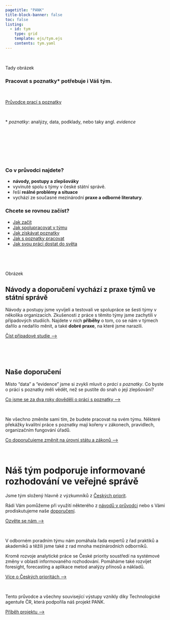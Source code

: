```yaml
---
pagetitle: "PANK"
title-block-banner: false
toc: false
listing: 
  - id: tym
    type: grid
    template: ejs/tym.ejs
    contents: tym.yaml
---
```


:::{.column-page-inset}

<br />

::: {.grid}

::: {.g-col-12 .g-col-md-6}

Tady obrázek

:::

::: {.g-col-12 .g-col-md-6}


### Pracovat s poznatky* potřebuje i Váš tým.<br />

<br />

:::{.btn .btn-primary}
[Průvodce prací s poznatky](/pruvodce)
:::

<br />

\* *poznatky*: analýzy, data, podklady, nebo taky angl. *evidence*

<br />
<br />

:::
:::

:::{.page-full .strip .page-inset}

:::{.aside}

<br />

:::

:::{.grid}

:::{.g-col-12 .g-col-md-6}

<br />

### Co v průvodci najdete?

:::{.front-listing-left}

- **návody, postupy a zlepšováky**
- vyvinuté spolu s týmy v české státní správě.
- řeší **reálné problémy a situace**
- vychází ze současné mezinárodní **praxe a odborné literatury**.
:::

:::
:::{.g-col-12 .g-col-md-6}

### Chcete se rovnou začíst?

:::{.front-listing-right}


- [Jak začít](/pruvodce/jak-zacit)  
- [Jak spolupracovat v týmu](/pruvodce/jak-zacit) 
- [Jak získávat poznatky](/pruvodce/jak-zacit)   
- [Jak s poznatky pracovat](/pruvodce/jak-zacit)   
- [Jak svou práci dostat do světa](/pruvodce/jak-zacit) 

:::

<br />

:::
:::

:::

:::{.grid}

:::{.g-col-12 .g-col-md-6}

<br />

Obrázek
:::


:::{.g-col-12 .g-col-md-6}


# Návody a doporučení vychází z praxe týmů ve státní správě

Návody a postupy jsme vyvíjeli a testovali ve spolupráce se šesti týmy v několika organizacích. Zkušenosti z práce s těmito týmy jsme zachytili v případových studiích. Najdete v nich **příběhy** o tom, co se nám v týmech dařilo a nedařilo měnit, a také **dobré praxe**, na které jsme narazili.

:::{.btn .btn-primary}
[Číst případové studie ⟶](/pripadove-studie)
:::

<br />

:::

:::

:::

:::{.page-full .strip .page-inset}

:::{.aside}
<br />
:::

## Naše doporučení

Místo "data" a "evidence" jsme si zvykli mluvit o *práci s poznatky*. Co byste o práci s poznatky měli vědět, než se pustíte do snah o její zlepšování?

:::{.btn .btn-primary}
[Co jsme se za dva roky dověděli o práci s poznatky ⟶](/teze)
:::

<br />

Ne všechno změníte sami tím, že budete pracovat na svém týmu. Některé překážky kvalitní práce s poznatky mají kořeny v zákonech, pravidlech, organizačním fungování úřadů.

:::{.btn .btn-primary}
[Co doporučujeme změnit na úrovni státu a zákonů ⟶](/teze)
:::

<br />

:::

# Náš tým podporuje informované rozhodování ve veřejné správě

Jsme tým složený hlavně z výzkumníků z [Českých priorit](https://ceskepriority.cz).

Rádi Vám pomůžeme při využití některého z [návodů v průvodci](/pruvodce) nebo s Vámi prodiskutujeme naše [doporučení](/doporuceni).

:::{.btn .btn-primary}
[Ozvěte se nám ⟶](mailto:email@ceskepriority.cz)
:::


<br />


:::{.d-none .d-sm-block}
:::{#tym}
:::
:::


V odborném poradním týmu nám pomáhala řada expertů z řad praktiků a akademiků a těžili jsme také z rad mnoha mezinárodních odborníků.

Kromě rozvoje analytické práce se České priority soustředí na systémové změny v oblasti informovaného rozhodování. Pomáháme také rozvíjet foresight, forecasting a aplikace metod analýzy přínosů a nákladů.

:::{.btn .btn-primary}
[Více o Českých prioritách ⟶](https://ceskepriority.cz)
:::

<br />

Tento průvodce a všechny související výstupy vznikly díky Technologické agentuře ČR, která podpořila náš projekt PANK. 

:::{.btn .btn-primary}
[Příběh projektu ⟶](/pribeh-projektu)
:::



